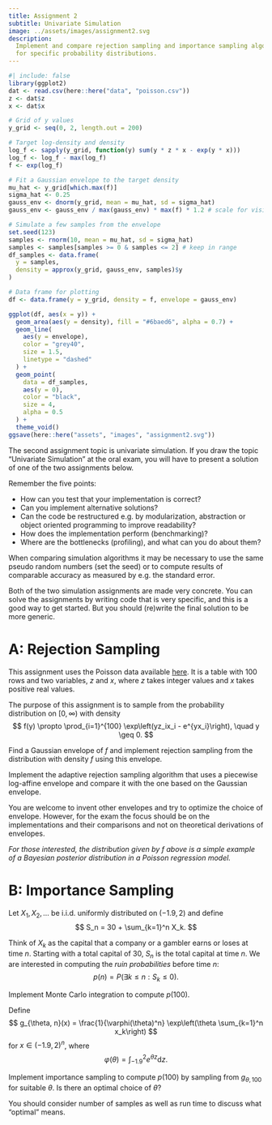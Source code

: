 ```yaml
---
title: Assignment 2
subtitle: Univariate Simulation
image: ../assets/images/assignment2.svg
description:
  Implement and compare rejection sampling and importance sampling algorithms
  for specific probability distributions.
---
```


```r
#| include: false
library(ggplot2)
dat <- read.csv(here::here("data", "poisson.csv"))
z <- dat$z
x <- dat$x

# Grid of y values
y_grid <- seq(0, 2, length.out = 200)

# Target log-density and density
log_f <- sapply(y_grid, function(y) sum(y * z * x - exp(y * x)))
log_f <- log_f - max(log_f)
f <- exp(log_f)

# Fit a Gaussian envelope to the target density
mu_hat <- y_grid[which.max(f)]
sigma_hat <- 0.25
gauss_env <- dnorm(y_grid, mean = mu_hat, sd = sigma_hat)
gauss_env <- gauss_env / max(gauss_env) * max(f) * 1.2 # scale for visibility

# Simulate a few samples from the envelope
set.seed(123)
samples <- rnorm(10, mean = mu_hat, sd = sigma_hat)
samples <- samples[samples >= 0 & samples <= 2] # keep in range
df_samples <- data.frame(
  y = samples,
  density = approx(y_grid, gauss_env, samples)$y
)

# Data frame for plotting
df <- data.frame(y = y_grid, density = f, envelope = gauss_env)

ggplot(df, aes(x = y)) +
  geom_area(aes(y = density), fill = "#6baed6", alpha = 0.7) +
  geom_line(
    aes(y = envelope),
    color = "grey40",
    size = 1.5,
    linetype = "dashed"
  ) +
  geom_point(
    data = df_samples,
    aes(y = 0),
    color = "black",
    size = 4,
    alpha = 0.5
  ) +
  theme_void()
ggsave(here::here("assets", "images", "assignment2.svg"))
```

The second assignment topic is univariate simulation. If you draw the topic
"Univariate Simulation" at the oral exam, you will have to present a solution of
one of the two assignments below.

Remember the five points:

- How can you test that your implementation is correct?
- Can you implement alternative solutions?
- Can the code be restructured e.g. by modularization, abstraction or object
  oriented programming to improve readability?
- How does the implementation perform (benchmarking)?
- Where are the bottlenecks (profiling), and what can you do about them?

When comparing simulation algorithms it may be necessary to use the same pseudo
random numbers (set the seed) or to compute results of comparable accuracy as
measured by e.g. the standard error.

Both of the two simulation assignments are made very concrete. You can solve the
assignments by writing code that is very specific, and this is a good way to get
started. But you should (re)write the final solution to be more generic.

# A: Rejection Sampling

This assignment uses the Poisson data available [here](/data/poisson.csv). It
is a table with 100 rows and two variables, $z$ and $x$, where $z$ takes integer
values and $x$ takes positive real values.

The purpose of this assignment is to sample from the probability distribution on
$[0, \infty)$ with density
$$
f(y) \propto \prod_{i=1}^{100}  \exp\left(yz_ix_i - e^{yx_i}\right), \quad y \geq 0.
$$

Find a Gaussian envelope of $f$ and implement rejection sampling from the
distribution with density $f$ using this envelope.

Implement the adaptive rejection sampling algorithm that uses a piecewise
log-affine envelope and compare it with the one based on the Gaussian envelope.

You are welcome to invent other envelopes and try to optimize the choice of
envelope. However, for the exam the focus should be on the implementations and
their comparisons and not on theoretical derivations of envelopes.

_For those interested, the distribution given by $f$ above is a simple example
of a Bayesian posterior distribution in a Poisson regression model._

# B: Importance Sampling

Let $X_1, X_2, \ldots$ be i.i.d. uniformly distributed on $(-1.9, 2)$ and define
$$
S_n = 30 + \sum_{k=1}^n X_k.
$$

Think of $X_k$ as the capital that a company or a gambler earns or loses at time
$n$. Starting with a total capital of 30, $S_n$ is the total capital at time
$n$. We are interested in computing the _ruin probabilities_ before time $n$:
$$
p(n) = P(\exists k \leq n: S_k \leq 0).
$$

Implement Monte Carlo integration to compute $p(100)$.

Define
$$
g_{\theta, n}(x) = \frac{1}{\varphi(\theta)^n} \exp\left(\theta \sum_{k=1}^n
x_k\right)
$$
for $x \in (-1.9, 2)^n$, where
$$
\varphi(\theta) = \int_{-1.9}^2 e^{\theta z} \mathrm{d}z.
$$

Implement importance sampling to compute $p(100)$ by sampling from
$g_{\theta, 100}$ for suitable $\theta$. Is there an optimal choice of $\theta$?

::: {.callout-note}

You should consider number of samples as well as run time to discuss what
"optimal" means.

:::

